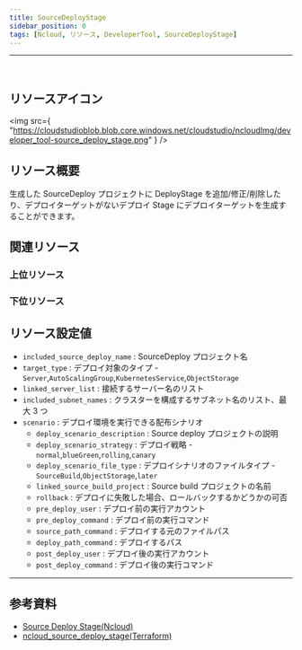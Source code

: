 ```yaml
---
title: SourceDeployStage
sidebar_position: 0
tags: [Ncloud, リソース, DeveloperTool, SourceDeployStage]
---
```


<hr />
<br />

## リソースアイコン

<img
    src={
        "https://cloudstudioblob.blob.core.windows.net/cloudstudio/ncloudImg/developer_tool-source_deploy_stage.png"
    }
/>

## リソース概要

生成した SourceDeploy プロジェクトに DeployStage を追加/修正/削除したり、デプロイターゲットがないデプロイ Stage にデプロイターゲットを生成することができます。

## 関連リソース

### 上位リソース

### 下位リソース

## リソース設定値

-   `included_source_deploy_name` : SourceDeploy プロジェクト名
-   `target_type` : デプロイ対象のタイプ - `Server`,`AutoScalingGroup`,`KubernetesService`,`ObjectStorage`
-   `linked_server_list` : 接続するサーバー名のリスト
-   `included_subnet_names` : クラスターを構成するサブネット名のリスト、最大 3 つ
-   `scenario` : デプロイ環境を実行できる配布シナリオ
    -   `deploy_scenario_description` : Source deploy プロジェクトの説明
    -   `deploy_scenario_strategy` : デプロイ戦略 - `normal`,`blueGreen`,`rolling`,`canary`
    -   `deploy_scenario_file_type` : デプロイシナリオのファイルタイプ - `SourceBuild`,`ObjectStorage`,`later`
    -   `linked_source_build_project` : Source build プロジェクトの名前
    -   `rollback` : デプロイに失敗した場合、ロールバックするかどうかの可否
    -   `pre_deploy_user` : デプロイ前の実行アカウント
    -   `pre_deploy_command` : デプロイ前の実行コマンド
    -   `source_path_command` : デプロイする元のファイルパス
    -   `deploy_path_command` : デプロイするパス
    -   `post_deploy_user` : デプロイ後の実行アカウント
    -   `post_deploy_command` : デプロイ後の実行コマンド

---

## 参考資料

-   [Source Deploy Stage(Ncloud)](https://www.ncloud.com/product/devTools/sourceDeploy)
-   [ncloud_source_deploy_stage(Terraform)](https://registry.terraform.io/providers/NaverCloudPlatform/ncloud/latest/docs/resources/sourcedeploy_project_stage)
